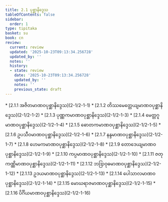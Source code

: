 ```yaml
---
title: 2.1 ပုစ္ဆာနိဒ္ဒေသ
tableOfContents: false
sidebar:
  order: 1
type: tipitaka
basket: su
book: cn
review:
  current: review
  updated: '2025-10-23T09:13:34.256728'
  updated_by: ''
  notes: ''
  history:
  - state: review
    date: '2025-10-23T09:13:34.256728'
    updated_by: ''
    notes: ''
    previous_state: draft
---
```



<ReviewStatus review={frontmatter.review} showDetails={true} />

<HypothesisAnnotation frontmatter={frontmatter} />

<DynamicBreadcrumb />



<TableOfContents book="cn" section="2.1">
* [2.1.1 အဇိတမာဏဝပုစ္ဆာနိဒ္ဒေသ](2-1/2-1-1)
* [2.1.2 တိဿမေတ္တေယျမာဏဝပုစ္ဆာနိဒ္ဒေသ](2-1/2-1-2)
* [2.1.3 ပုဏ္ဏကမာဏဝပုစ္ဆာနိဒ္ဒေသ](2-1/2-1-3)
* [2.1.4 မေတ္တဂူမာဏဝပုစ္ဆာနိဒ္ဒေသ](2-1/2-1-4)
* [2.1.5 ဓောတကမာဏဝပုစ္ဆာနိဒ္ဒေသ](2-1/2-1-5)
* [2.1.6 ဥပသီဝမာဏဝပုစ္ဆာနိဒ္ဒေသ](2-1/2-1-6)
* [2.1.7 နန္ဒမာဏဝပုစ္ဆာနိဒ္ဒေသ](2-1/2-1-7)
* [2.1.8 ဟေမကမာဏဝပုစ္ဆာနိဒ္ဒေသ](2-1/2-1-8)
* [2.1.9 တောဒေယျမာဏဝပုစ္ဆာနိဒ္ဒေသ](2-1/2-1-9)
* [2.1.10 ကပ္ပမာဏဝပုစ္ဆာနိဒ္ဒေသ](2-1/2-1-10)
* [2.1.11 ဇတုကဏ္ဏိမာဏဝပုစ္ဆာနိဒ္ဒေသ](2-1/2-1-11)
* [2.1.12 ဘဒြာဝုဓမာဏဝပုစ္ဆာနိဒ္ဒေသ](2-1/2-1-12)
* [2.1.13 ဥဒယမာဏဝပုစ္ဆာနိဒ္ဒေသ](2-1/2-1-13)
* [2.1.14 ပေါသာလမာဏဝပုစ္ဆာနိဒ္ဒေသ](2-1/2-1-14)
* [2.1.15 မောဃရာဇမာဏဝပုစ္ဆာနိဒ္ဒေသ](2-1/2-1-15)
* [2.1.16 ပိင်္ဂိယမာဏဝပုစ္ဆာနိဒ္ဒေသ](2-1/2-1-16)
</TableOfContents>